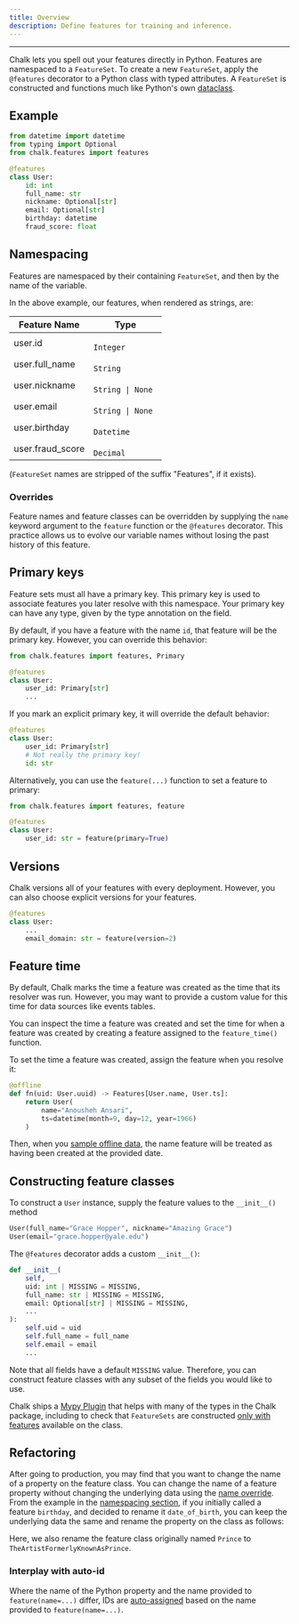 ```yaml
---
title: Overview
description: Define features for training and inference.
---
```



---

Chalk lets you spell out your features directly in Python.
Features are namespaced to a `FeatureSet`.
To create a new `FeatureSet`, apply the `@features`
decorator to a Python class with typed attributes.
A `FeatureSet` is constructed and functions much like
Python's own
[dataclass](https://docs.python.org/3/library/dataclasses.html).

## Example

```py
from datetime import datetime
from typing import Optional
from chalk.features import features

@features
class User:
    id: int
    full_name: str
    nickname: Optional[str]
    email: Optional[str]
    birthday: datetime
    fraud_score: float
```

## Namespacing

Features are namespaced by their containing `FeatureSet`,
and then by the name of the variable.

In the above example, our features, when rendered as strings, are:

| Feature Name     | Type                                                                                                             |
| ---------------- | ---------------------------------------------------------------------------------------------------------------- |
| user.id          | <code className="whitespace-nowrap before:content-none text-pink-400 after:content-none"> Integer </code>        |
| user.full_name   | <code className="whitespace-nowrap before:content-none text-pink-400 after:content-none"> String </code>         |
| user.nickname    | <code className="whitespace-nowrap before:content-none text-pink-400 after:content-none"> String \| None </code> |
| user.email       | <code className="whitespace-nowrap before:content-none text-pink-400 after:content-none"> String \| None </code> |
| user.birthday    | <code className="whitespace-nowrap before:content-none text-pink-400 after:content-none"> Datetime </code>       |
| user.fraud_score | <code className="whitespace-nowrap before:content-none text-pink-400 after:content-none"> Decimal </code>        |

(`FeatureSet` names are stripped of the suffix "Features",
if it exists).

### Overrides

Feature names and feature classes can be overridden by supplying
the `name` keyword argument to the `feature` function or the `@features` decorator.
This practice allows us to evolve our variable names without
losing the past history of this feature.

<PyDiffEditor html={highlightedCode} />

## Primary keys

Feature sets must all have a primary key.
This primary key is used to associate features you later resolve
with this namespace. Your primary key can have any type,
given by the type annotation on the field.

By default, if you have a feature with the name `id`,
that feature will be the primary key.
However, you can override this behavior:

```py
from chalk.features import features, Primary

@features
class User:
    user_id: Primary[str]
    ...
```

If you mark an explicit primary key, it will override the default behavior:

```py
@features
class User:
    user_id: Primary[str]
    # Not really the primary key!
    id: str
```

Alternatively, you can use the `feature(...)` function
to set a feature to primary:

```py
from chalk.features import features, feature

@features
class User:
    user_id: str = feature(primary=True)
```

## Versions

Chalk versions all of your features with every deployment.
However, you can also choose explicit versions for your
features.

```py
@features
class User:
    ...
    email_domain: str = feature(version=2)
```

## Feature time

By default, Chalk marks the time a feature was created as the time that
its resolver was run.
However, you may want to provide a custom value for this time
for data sources like events tables.

You can inspect the time a feature was created and set the time
for when a feature was created by creating a feature assigned to the
`feature_time()` function.

<PyDiffEditor html={featureTimeCode} />

To set the time a feature was created, assign the feature
when you resolve it:

```py
@offline
def fn(uid: User.uuid) -> Features[User.name, User.ts]:
    return User(
        name="Anousheh Ansari",
        ts=datetime(month=9, day=12, year=1966)
    )
```

Then, when you [sample offline data](/docs/temporal-consistency),
the name feature will be treated as having been created at
the provided date.

## Constructing feature classes

To construct a `User` instance, supply the feature values
to the `__init__()` method

```py
User(full_name="Grace Hopper", nickname="Amazing Grace")
User(email="grace.hopper@yale.edu")
```

The `@features` decorator adds a custom `__init__()`:

```py
def __init__(
    self,
    uid: int | MISSING = MISSING,
    full_name: str | MISSING = MISSING,
    email: Optional[str] | MISSING = MISSING,
    ...
):
    self.uid = uid
    self.full_name = full_name
    self.email = email
    ...
```

Note that all fields have a default `MISSING` value.
Therefore, you can construct feature classes with any subset
of the fields you would like to use.

Chalk ships a [Mypy Plugin](/docs/editor-setup) that helps with
many of the types in the Chalk package, including to check that
`FeatureSets` are constructed
[only with features](/docs/editor-setup#feature-value-type-checking)
available on the class.

## Refactoring

After going to production, you may find that you want to change
the name of a property on the feature class.
You can change the name of a feature property without changing
the underlying data using the [name override](/docs/features#overrides).
From the example in the [namespacing section](/docs/features#overrides),
if you initially called a feature `birthday`,
and decided to rename it `date_of_birth`,
you can keep the underlying data the same and rename the property
on the class as follows:

<PyDiffEditor html={highlightedCode} />

Here, we also rename the feature class originally named `Prince`
to `TheArtistFormerlyKnownAsPrince`.

### Interplay with auto-id

Where the name of the Python property
and the name provided to `feature(name=...)` differ,
IDs are [auto-assigned](/docs/features#primary-keys) based
on the name provided to `feature(name=...)`.
